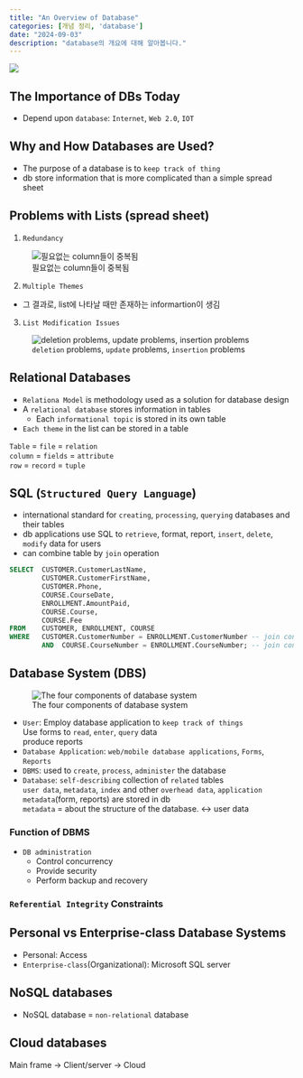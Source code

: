 ```yaml
---
title: "An Overview of Database"
categories: [개념 정리, 'database']
date: "2024-09-03"
description: "database의 개요에 대해 알아봅니다."
---
```


![](/img/db-thumb.jpg){.post-thumbnail}

## The Importance of DBs Today
- Depend upon `database`: `Internet`, `Web 2.0`, `IOT`

## Why and How Databases are Used?
- The purpose of a database is to `keep track of thing`
- db store information that is more complicated than a simple spread sheet

## Problems with Lists (spread sheet)
1. `Redundancy`

![필요없는 column들이 중복됨](/img/redundancy.png)

2. `Multiple Themes`
- 그 결과로, list에 나타날 때만 존재하는 informartion이 생김

3. `List Modification Issues`

![`deletion` problems, `update` problems, `insertion` problems](/img/list-modification.png)

## Relational Databases
- `Relationa Model` is methodology used as a solution for database design
- A `relational database` stores information in tables
  - Each `informational topic` is stored in its own table
- `Each theme` in the list can be stored in a table

`Table` = `file` = `relation`  
`column` = `fields` = `attribute`  
`row` = `record` = `tuple`

## SQL (`Structured Query Language`)
- international standard for `creating`, `processing`, `querying` databases and their tables
- db applications use SQL to `retrieve`, format, report, `insert`, `delete`, `modify` data for users
- can combine table by `join` operation

```sql
SELECT  CUSTOMER.CustomerLastName, 
        CUSTOMER.CustomerFirstName, 
        CUSTOMER.Phone,
        COURSE.CourseDate, 
        ENROLLMENT.AmountPaid,
        COURSE.Course, 
        COURSE.Fee
FROM    CUSTOMER, ENROLLMENT, COURSE
WHERE   CUSTOMER.CustomerNumber = ENROLLMENT.CustomerNumber -- join condition
        AND  COURSE.CourseNumber = ENROLLMENT.CourseNumber; -- join condition
```

## Database System (DBS)

![The four components of database system](/img/component.png)

- `User`: Employ database application to `keep track of things`  
  Use forms to `read`, `enter`, `query` data  
  produce reports
- `Database Application`: `web/mobile database applications`, `Forms`, `Reports`
- `DBMS`: used to `create`, `process`, `administer` the database
- `Database`: `self-describing` collection of `related` tables  
  `user data`, `metadata`, `index` and other `overhead data`, `application metadata`(form, reports) are stored in db  
  `metadata` = about the structure of the database. <-> user data

### Function of DBMS
- `DB administration`
  - Control concurrency
  - Provide security
  - Perform backup and recovery

### `Referential Integrity` Constraints

## Personal vs Enterprise-class Database Systems
- Personal: Access
- `Enterprise-class`(Organizational): Microsoft SQL server

## NoSQL databases
- NoSQL database = `non-relational` database

## Cloud databases
Main frame -> Client/server -> Cloud
